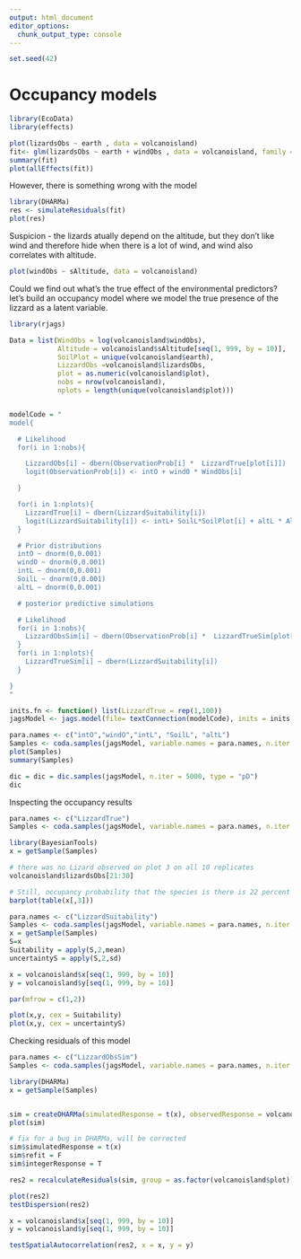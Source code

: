 ```yaml
---
output: html_document
editor_options:
  chunk_output_type: console
---
```


```r
set.seed(42)
```

# Occupancy models

```r
library(EcoData)
library(effects)

plot(lizardsObs ~ earth , data = volcanoisland)
fit<- glm(lizardsObs ~ earth + windObs , data = volcanoisland, family = binomial)
summary(fit)
plot(allEffects(fit))
```

However, there is something wrong with the model

```r
library(DHARMa)
res <- simulateResiduals(fit)
plot(res)
```

Suspicion - the lizards atually depend on the altitude, but they don't like wind and therefore hide when there is a lot of wind, and wind also correlates with altitude.

```r
plot(windObs ~ sAltitude, data = volcanoisland)

```

Could we find out what's the true effect of the environmental predictors? let's build an occupancy model where we model the true presence of the lizzard as a latent variable.

```r
library(rjags)

Data = list(WindObs = log(volcanoisland$windObs),
            Altitude = volcanoisland$sAltitude[seq(1, 999, by = 10)],
            SoilPlot = unique(volcanoisland$earth),
            LizzardObs =volcanoisland$lizardsObs,
            plot = as.numeric(volcanoisland$plot),
            nobs = nrow(volcanoisland),
            nplots = length(unique(volcanoisland$plot)))


modelCode = "
model{

  # Likelihood
  for(i in 1:nobs){

    LizzardObs[i] ~ dbern(ObservationProb[i] *  LizzardTrue[plot[i]])
    logit(ObservationProb[i]) <- intO + windO * WindObs[i]

  }

  for(i in 1:nplots){
    LizzardTrue[i] ~ dbern(LizzardSuitability[i])
    logit(LizzardSuitability[i]) <- intL+ SoilL*SoilPlot[i] + altL * Altitude[i]
  }

  # Prior distributions
  intO ~ dnorm(0,0.001)
  windO ~ dnorm(0,0.001)
  intL ~ dnorm(0,0.001)
  SoilL ~ dnorm(0,0.001)
  altL ~ dnorm(0,0.001)

  # posterior predictive simulations

  # Likelihood
  for(i in 1:nobs){
    LizzardObsSim[i] ~ dbern(ObservationProb[i] *  LizzardTrueSim[plot[i]])
  }
  for(i in 1:nplots){
    LizzardTrueSim[i] ~ dbern(LizzardSuitability[i])
  }

}
"

inits.fn <- function() list(LizzardTrue = rep(1,100))
jagsModel <- jags.model(file= textConnection(modelCode), inits = inits.fn, data=Data, n.chains = 3)

para.names <- c("intO","windO","intL", "SoilL", "altL")
Samples <- coda.samples(jagsModel, variable.names = para.names, n.iter = 5000)
plot(Samples)
summary(Samples)

dic = dic = dic.samples(jagsModel, n.iter = 5000, type = "pD")
dic

```

Inspecting the occupancy results

```r
para.names <- c("LizzardTrue")
Samples <- coda.samples(jagsModel, variable.names = para.names, n.iter = 5000)

library(BayesianTools)
x = getSample(Samples)

# there was no Lizard observed on plot 3 on all 10 replicates
volcanoisland$lizardsObs[21:30]

# Still, occupancy probability that the species is there is 22 percent
barplot(table(x[,3]))

para.names <- c("LizzardSuitability")
Samples <- coda.samples(jagsModel, variable.names = para.names, n.iter = 5000)
x = getSample(Samples)
S=x
Suitability = apply(S,2,mean)
uncertaintyS = apply(S,2,sd)

x = volcanoisland$x[seq(1, 999, by = 10)]
y = volcanoisland$y[seq(1, 999, by = 10)]

par(mfrow = c(1,2))

plot(x,y, cex = Suitability)
plot(x,y, cex = uncertaintyS)

```

Checking residuals of this model

```r
para.names <- c("LizzardObsSim")
Samples <- coda.samples(jagsModel, variable.names = para.names, n.iter = 5000)

library(DHARMa)
x = getSample(Samples)


sim = createDHARMa(simulatedResponse = t(x), observedResponse = volcanoisland$lizardsObs, fittedPredictedResponse = apply(x, 2, mean), integerResponse = T)
plot(sim)

# fix for a bug in DHARMa, will be corrected
sim$simulatedResponse = t(x)
sim$refit = F
sim$integerResponse = T

res2 = recalculateResiduals(sim, group = as.factor(volcanoisland$plot))

plot(res2)
testDispersion(res2)

x = volcanoisland$x[seq(1, 999, by = 10)]
y = volcanoisland$y[seq(1, 999, by = 10)]

testSpatialAutocorrelation(res2, x = x, y = y)
```
